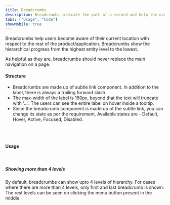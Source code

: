 ```yaml
---
title: Breadcrumbs
description: Breadcrumbs indicate the path of a record and help the users to navigate back to the parent record.
tabs: ["Usage", "Code"]
showMobile: true
---
```


Breadcrumbs help users become aware of their current location with respect to the rest of the product/application. Breadcrumbs show the hierarchical progress from the highest entity level to the lowest.

As helpful as they are, breadcrumbs should never replace the main navigation on a page.
<br/>

#### Structure

* Breadcrumbs are made up of subtle link component. In addition to the label, there is always a trailing forward slash.
* The max-width of the label is 160px, beyond that the text will truncate with '…'. The users can see the entire label on hover inside a tooltip.
* Since the breadcrumb component is made up of the subtle link, you can change its state as per the requirement. Available states are - Default, Hover, Active, Focused, Disabled.
<br/>

<Preview name="components-breadcrumbs-variants-less-than-4-levels--less-than-4-levels" />
<br/>

#### Usage
<br/>

##### Showing more than 4 levels
By default, breadcrumbs can show upto 4 levels of hierarchy. For cases where there are more than 4 levels, only first and last breadcrumb is shown. The rest levels can be seen on clicking the menu button present in the middle.

<Preview name="components-breadcrumbs-variants-more-than-4-levels--more-than-4-levels" />
